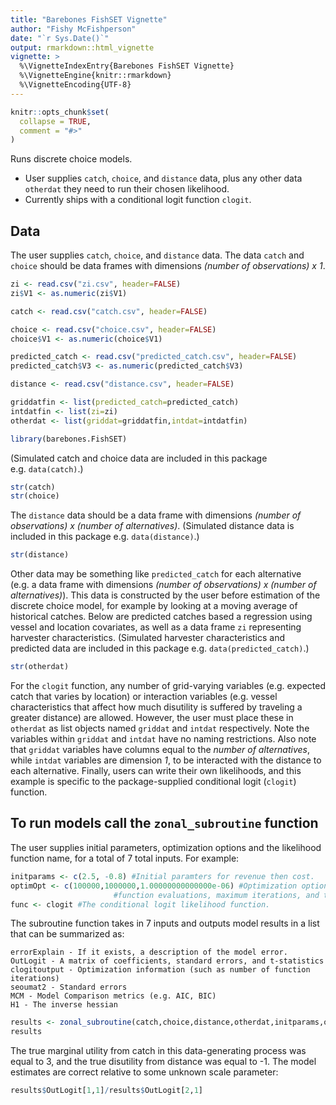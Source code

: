 ```yaml
---
title: "Barebones FishSET Vignette"
author: "Fishy McFishperson"
date: "`r Sys.Date()`"
output: rmarkdown::html_vignette
vignette: >
  %\VignetteIndexEntry{Barebones FishSET Vignette}
  %\VignetteEngine{knitr::rmarkdown}
  %\VignetteEncoding{UTF-8}
---
```


```r
knitr::opts_chunk$set(
  collapse = TRUE,
  comment = "#>"
)
```

Runs discrete choice models.

- User supplies `catch`, `choice`, and `distance` data, plus any other data `otherdat` they need to run their chosen likelihood.
- Currently ships with a conditional logit function `clogit`.

## Data
The user supplies `catch`, `choice`, and `distance` data. The data `catch` and `choice` should be data frames with dimensions *(number of observations) x 1*.

```r
zi <- read.csv("zi.csv", header=FALSE)
zi$V1 <- as.numeric(zi$V1)

catch <- read.csv("catch.csv", header=FALSE)

choice <- read.csv("choice.csv", header=FALSE)
choice$V1 <- as.numeric(choice$V1)

predicted_catch <- read.csv("predicted_catch.csv", header=FALSE)
predicted_catch$V3 <- as.numeric(predicted_catch$V3)

distance <- read.csv("distance.csv", header=FALSE)

griddatfin <- list(predicted_catch=predicted_catch)
intdatfin <- list(zi=zi)
otherdat <- list(griddat=griddatfin,intdat=intdatfin)

library(barebones.FishSET)
```
(Simulated catch and choice data are included in this package e.g. `data(catch)`.)
```r
str(catch)
str(choice)
```

The `distance` data should be a data frame with dimensions *(number of observations) x (number of alternatives)*.
(Simulated distance data is included in this package e.g. `data(distance)`.)
```r
str(distance)
```

Other data may be something like `predicted_catch` for each alternative (e.g. a data frame with dimensions *(number of observations) x (number of alternatives)*). 
This data is constructed by the user before estimation of the discrete choice model, for example by looking at a moving average of historical catches. 
Below are predicted catches based a regression using vessel and location covariates, as well as a data frame `zi` representing harvester characteristics. 
(Simulated harvester characteristics and predicted data are included in this package e.g. `data(predicted_catch)`.)
```r
str(otherdat)
```

For the `clogit` function, any number of grid-varying variables (e.g. expected catch that varies by location) or interaction 
variables (e.g. vessel characteristics that affect how much disutility is suffered by traveling a greater distance) are allowed. 
However, the user must place these in `otherdat` as list objects named `griddat` and `intdat` respectively. Note the variables 
within `griddat` and `intdat` have no naming restrictions. Also note that `griddat` variables have columns equal to the *number of alternatives*, 
while `intdat` variables are dimension *1*, to be interacted with the distance to each alternative. Finally, users can write their own likelihoods, 
and this example is specific to the package-supplied conditional logit (`clogit`) function.

## To run models call the `zonal_subroutine` function

The user supplies initial parameters, optimization options and the likelihood function name, for a total of 7 total inputs.
For example:
  
```r
initparams <- c(2.5, -0.8) #Initial paramters for revenue then cost.
optimOpt <- c(100000,1000000,1.00000000000000e-06) #Optimization options for the maximum number of
					   #function evaluations, maximum iterations, and the relative tolerance of x.
func <- clogit #The conditional logit likelihood function.
```

The subroutine function takes in 7 inputs and outputs model results in a list that can be summarized as:

	errorExplain - If it exists, a description of the model error.
	OutLogit - A matrix of coefficients, standard errors, and t-statistics 
	clogitoutput - Optimization information (such as number of function iterations)
	seoumat2 - Standard errors
	MCM - Model Comparison metrics (e.g. AIC, BIC)
	H1 - The inverse hessian 
	
```r
results <- zonal_subroutine(catch,choice,distance,otherdat,initparams,optimOpt,func)
results
```

The true marginal utility from catch in this data-generating process was equal to 3, and the true disutility from distance was equal to -1. 
The model estimates are correct relative to some unknown scale parameter:

```r
results$OutLogit[1,1]/results$OutLogit[2,1]
```